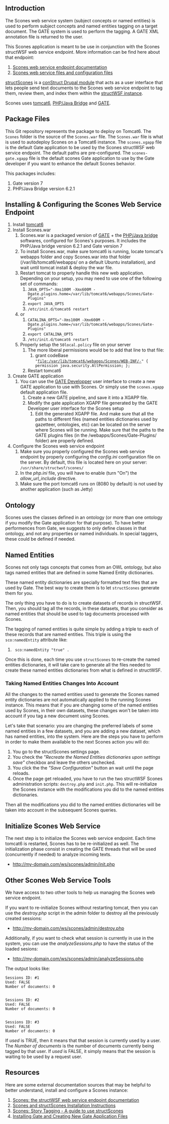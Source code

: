 == Introduction ==

The Scones web service system (subject concepts or named entities) is used to perform subject concepts and named entities tagging on a target document. The GATE  system is used to perform the tagging. A GATE XML annotation file is returned to the user. 

This Scones application is meant to be use in conjunction with the Scones structWSF web service endpoint. More information can be find here about that endpoint:

# [http://techwiki.openstructs.org/index.php/Scones Scones web service endpoint documentation]
# [https://github.com/structureddynamics/structWSF-Open-Semantic-Framework/tree/master/scones Scones web service files and configuration files]

[http://techwiki.openstructs.org/index.php/Scones:_Story_Tagging structScones] is a [http://drupal.org/project/construct conStruct Drupal module] that acts as a user interface that lets people send text documents to the Scones web service endpoint to tag them, review them, and index them within the [https://github.com/structureddynamics/structWSF-Open-Semantic-Framework structWSF instance].

Scones uses [http://tomcat.apache.org/ tomcat6], [http://php-java-bridge.sourceforge.net/pjb/ PHP/Java Bridge] and [http://gate.ac.uk/ GATE].

== Package Files ==

This Git repository represents the package to deploy on Tomcat6. The <code>Scones</code> folder is the source of the <code>Scones.war</code> file. The <code>Scones.war</code> file is what is used to autodeploy Scones on a Tomcat6 instance. The <code>scones.xgapp</code> file is the default Gate application to be used by the Scones structWSF web service endpoint. The default paths are pre-configured. The <code>scones-gate.xgapp</code> file is the default scones Gate application to use by the Gate developer if you want to enhance the default Scones behavior.

This packages includes:

# Gate version 7
# PHP/Java Bridge version 6.2.1

== Installing & Configuring the Scones Web Service Endpoint ==

# Install [http://tomcat.apache.org/ tomcat6]
# Install Scones.war
## Scones.war is a packaged version of [http://gate.ac.uk/ GATE] + the [http://php-java-bridge.sourceforge.net/pjb/ PHP/Java bridge] softwares, configured for Scones's purposes. It includes the PHP/Java bridge version 6.2.1 and Gate version 7
## To install Scones.war, make sure tomcat6 is running, locate tomcat's webapps folder and copy Scones.war into that folder (/var/lib/tomcat6/webapps/ on a default Ubuntu installation), and wait until tomcat install & deploy the war file.
## Restart tomcat to properly handle this new web application. Depending on your setup, you may need to use one of the following set of commands:
### <code>JAVA_OPTS="-Xms100M -Xmx600M -Dgate.plugins.home=/var/lib/tomcat6/webapps/Scones/Gate-Plugins"</code>
### <code>export JAVA_OPTS</code>
### <code>/etc/init.d/tomcat6 restart</code>
## or
### <code>CATALINA_OPTS="-Xms100M -Xmx600M -Dgate.plugins.home=/var/lib/tomcat6/webapps/Scones/Gate-Plugins"</code>
### <code>export CATALINA_OPTS</code>
### <code>/etc/init.d/tomcat6 restart</code>
## Properly setup the <code>50local.policy</code> file on your server
### The more liberal permissions would be to add that line to that file:
#### grant codeBase <code>"file:/var/lib/tomcat6/webapps/Scones/WEB-INF/-" { permission java.security.AllPermission; };</code>
### Restart tomcat6
# Create GATE application
## You can use the [http://gate.ac.uk/sale/tao/split.html GATE Developper] user interface to create a new GATE application to use with Scones. Or simply use the <code>scones.xgapp</code> default application file.
### Create a new GATE pipeline, and save it into a XGAPP file.
### Modify the gate application XGAPP file generated by the GATE Developer user interface for the Scones setup
#### Edit the generated XGAPP file. And make sure that all the paths to different files (named entities dictionaries used by gazetteer, ontologies, etc) can be located on the server where Scones will be running. Make sure that the paths to the GATE plugins files (in the /webapps/Scones/Gate-Plugins/ folder) are properly defined.
# Configure the Scones web service endpoint
## Make sure you properly configured the Scones web service endpoint by properly configuring the ''config.ini'' configuration file on the server. By default, this file is located here on your server: <code>/usr/share/structwsf/scones/</code>
## In the ''php.ini'' file, you will have to enable (turn "On") the ''allow_url_include'' directive.
## Make sure the port tomcat6 runs on (8080 by default) is not used by another application (such as Jetty)


== Ontology ==

Scones uses the classes defined in an ontology (or more than one ontology if you modify the Gate application for that purpose). To have better performences from Gate, we suggests to only define classes in that ontology, and not any properties or named individuals. In special taggers, these could be defined if needed.

== Named Entities ==

Scones not only tags concepts that comes from an OWL ontology, but also tags named entities that are defined in some Named Entity dictionaries.

These named entity dictionaries are specially formatted text files that are used by Gate. The best way to create them is to let <code>structScones</code> generate them for you.

The only thing you have to do is to create datasets of records in structWSF. Then, you should tag all the records, in these datasets, that you consider as named entities that should be used to tag documents processed with Scones.

The tagging of named entities is quite simple by adding a triple to each of these records that are named entities. This triple is using the <code>sco:namedEntity</code> attribute like:

#  <code><record-URI> sco:namedEntity "true" .</code>

Once this is done, each time you use <code>structScones</code> to re-create the named entities dictionaries, it will take care to generate all the files needed to create these named entities dictionaries from what is defined in structWSF.

=== Taking Named Entities Changes Into Account ===

All the changes to the named entities used to generate the Scones named entity dictionaries are not automatically applied to the running Scones instance. This means that if you are changing some of the named entities used by Scones, in their own datasets, these changes won't be taken into account if you tag a new document using Scones.

Let's take that scenario: you are changing the preferred labels of some named entities in a few datasets, and you are adding a new dataset, which has named entities, into the system. Here are the steps you have to perform in order to make them available to the next Scones action you will do:

#You go to the structScones settings page.
#You check the ''"Recreate the Named Entities dictionaries upon settings save"'' checkbox and leave the others unchecked.
#You click the the ''"Save Configuration"'' button an wait until the page reloads.
#Once the page get reloaded, you have to run the two structWSF Scones administration scripts: <code>destroy.php</code> and <code>init.php</code>. This will re-initialize the Scones instance with the modifications you did to the named entities dictionaries.

Then all the modifications you did to the named entities dictionaries will be taken into account in the subsequent Scones queries.

== Initialize Scones Web Service ==

The next step is to initialize the Scones web service endpoint. Each time tomcat6 is restarted, Scones has to be re-initialized as well. The initialization phase consist in creating the GATE threads that will be used (concurrently if needed) to analyze incoming texts.

* http://my-domain.com/ws/scones/admin/init.php

== Other Scones Web Service Tools ==

We have access to two other tools to help us managing the Scones web service endpoint.

If you want to re-initialize Scones without restarting tomcat, then you can use the ''destroy.php'' script in the admin folder to destroy all the previously created sessions:

* http://my-domain.com/ws/scones/admin/destroy.php

Additionally, if you want to check what session is currently in use in the system, you can use the ''analyzeSessions.php'' to have the status of the loaded sesions:

* http://my-domain.com/ws/scones/admin/analyzeSessions.php

The output looks like:

<pre>
Sessions ID: #1
Used: FALSE
Number of documents: 0


Sessions ID: #2
Used: FALSE
Number of documents: 0


Sessions ID: #3
Used: FALSE
Number of documents: 0
</pre>

If ''used'' is TRUE, then it means that that session is currently used by a user. The ''Number of documents'' is the number of documents currently being tagged by that user. If ''used'' is FALSE, it simply means that the session is waiting to be used by a request user.

== Resources ==

Here are some external documentation sources that may be helpful to better understand, install and configure a Scones instance:

# [http://techwiki.openstructs.org/index.php/Scones Scones: the structWSF web service endpoint documentation]
# [http://techwiki.openstructs.org/index.php/Scones_and_structScones_Installation_Instructions Scones and structScones Installation Instructions]
# [http://techwiki.openstructs.org/index.php/Scones:_Story_Tagging Scones: Story Tagging - A guide to use structScones]
# [http://techwiki.openstructs.org/index.php/Installing_GATE Installing Gate and Creating New Gate Application Files]